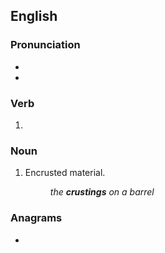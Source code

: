 ==English==

===Pronunciation===
* {{IPA|en|/ˈkɹʌstɪŋ/}}
* {{rhymes|en|ʌstɪŋ|s=2}}

===Verb===
{{head|en|verb form}}

# {{present participle of|en|crust|nocat=1}}

===Noun===
{{en-noun}}

# Encrusted material.
#: ''the '''crustings''' on a barrel''

===Anagrams===
* {{anagrams|en|a=cginrstu|curtings}}